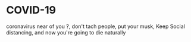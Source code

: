 
# COVID-19

coronavirus near of you ?, don't tach people, put your musk, Keep Social distancing, 
and now you're going to die naturally
